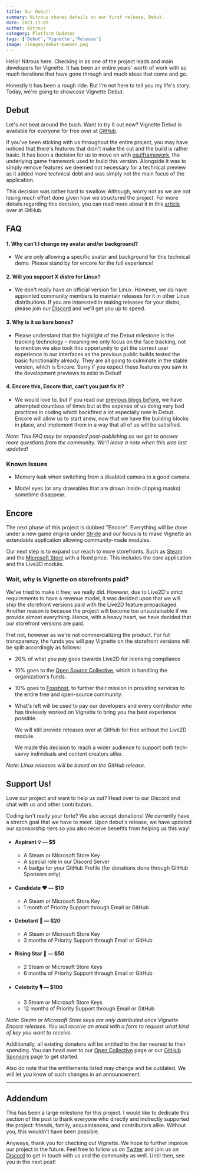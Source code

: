 ```yaml
---
title: Our Debut!
summary: Nitrous shares details on our first release, Debut.
date: 2021-11-02
author: Nitrous 
category: Platform Updates
tags: ['Debut','Vignette','Release']
image: /images/debut-banner.png
--- 
```

Hello! Nitrous here. Checking in as one of the project leads and main developers for Vignette. It has been an entire years' worth of work with so much iterations that have gone through and much ideas that come and go.

Honestly it has been a rough ride. But I'm not here to tell you my life's story. Today, we're going to showcase Vignette Debut.

## Debut
Let's not beat around the bush. Want to try it out now? Vignette Debut is available for everyone for free over at [GitHub](https://github.com/vignetteapp/vignette/releases).

If you've been sticking with us throughout the entire project, you may have noticed that there's features that didn't make the cut and the build is rather basic. It has been a decision for us to move on with [osu!framework](https://github.com/ppy/osu-framework), the underlying game framework used to build this version. Alongside it was to simply remove features we deemed not necessary for a technical preview as it added more technical debt and was simply not the main focus of the application.

This decision was rather hard to swallow. Although, worry not as we are not losing much effort done given how we structured the project. For more details regarding this decision, you can read more about it in this [article](https://github.com/vignetteapp/vignette/discussions/233) over at GitHub.

## FAQ
#### 1. Why can't I change my avatar and/or background?
- We are only allowing a specific avatar and background for this technical demo. Please stand by for encore for the full experience!
#### 2. Will you support X distro for Linux?
- We don't really have an official version for Linux. However, we do have appointed community members to maintain releases for it in other Linux distributions. If you are interested in making releases for your distro, please join our [Discord](https://go.vignetteapp.org/discord) and we'll get you up to speed.
#### 3. Why is it so bare bones?
- Please understand that the highlight of the Debut milestone is the tracking technology - meaning we only focus on the face tracking, not to mention we also took this opportunity to get the correct user experience in our interfaces as the previous public builds tested the basic functionality already. They are all going to culminate in the stable version, which is Encore. Sorry if you expect these features you saw in the development previews to exist in Debut!
#### 4. Encore this, Encore that, can't you just fix it?
- We would love to, but if you read our [previous blogs before](https://github.com/vignetteapp/vignette/discussions/233), we have attempted countless of times but at the expense of us doing very bad practices in coding which backfired a lot especially now in Debut. Encore will allow us to start anew, now that we have the building blocks in place, and implement them in a way that all of us will be satisified.

*Note: This FAQ may be expanded post-publishing as we get to answer more questions from the community. We'll leave a note when this was last updated!*

### Known Issues
- Memory leak when switching from a disabled camera to a good camera.

- Model eyes (or any drawables that are drawn inside clipping masks) sometime disappear.

## Encore
The next phase of this project is dubbed "Encore". Everything will be done under a new game engine under [Stride](https://stride3d.net) and our focus is to make Vignette an extendable application allowing community-made modules.

Our next step is to expand our reach to more storefronts. Such as [Steam](https://store.steampowered.com) and the [Microsoft Store](https://www.microsoft.com/en-us/store/apps/windows) with a fixed price. This includes the core application and the Live2D module.

### Wait, why is Vignette on storefronts paid?
We've tried to make it free; we really did. However, due to Live2D's strict requirements to have a revenue model, it was decided upon that we will ship the storefront versions paid with the Live2D feature prepackaged. Another reason is because the project will become too unsustainable if we provide almost everything. Hence, with a heavy heart, we have decided that our storefront versions are paid.

Fret not, however as we're not commercializing the product. For full transparency, the funds you will pay Vignette on the storefront versions will be split accordingly as follows:

- 20% of what you pay goes towards Live2D for licensing compliance
- 10% goes to the [Open Source Collective](https://oscollective.org), which is handling the organization's funds.
- 10% goes to [Fosshost](https://fosshost.org), to further their mission in providing services to the entire free and open-source community.
- What's left will be used to pay our developers and every contributor who has tirelessly worked on Vignette to bring you the best experience possible.

    We will still provide releases over at GitHub for free without the Live2D module. 
    
    We made this decision to reach a wider audience to support both tech-savvy individuals and content creators alike.

*Note: Linux releases will be based on the GitHub release.*

## Support Us!
Love our project and want to help us out? Head over to our Discord and chat with us and other contributors.

Coding isn't really your forte? We also accept donations! We currently have a stretch goal that we have to meet. Upon debut's release, we have updated our sponsorship tiers so you also receive benefits from helping us this way!

- #### Aspirant 💡 — $5
    - A Steam or Microsoft Store Key
    - A special role in our Discord Server
    - A badge for your GitHub Profile (for donations done through GitHub Sponsors only)
- #### Candidate ❤️ — $10
    - A Steam or Microsoft Store Key
    - 1 month of Priority Support through Email or GitHub
- #### Debutant 🎈 — $20
    - A Steam or Microsoft Store Key
    - 3 months of Priority Support through Email or GitHub
- #### Rising Star 💫 — $50
    - 2 Steam or Microsoft Store Keys
    - 6 months of Priority Support through Email or GitHub
- #### Celebrity 🎙️ — $100
    - 3 Steam or Microsoft Store Keys
    - 12 months of Priority Support through Email or GitHub

*Note: Steam or Microsoft Store keys are only distributed once Vignette Encore releases. You will receive an email with a form to request what kind of key you want to receive.*

Additionally, all existing donators will be entitled to the tier nearest to their spending. You can head over to our [Open Collective](https://opencollective.com/vignette) page or our [GitHub Sponsors](https://github.com/sponsors/vignetteapp) page to get started.

Also do note that the entitlements listed may change and be outdated. We will let you know of such changes in an announcement.

---
## Addendum
This has been a large milestone for this project. I would like to dedicate this section of the post to thank everyone who directly and indirectly supported the project: friends, family, acquaintances, and contributors alike. Without you, this wouldn't have been possible.

Anyways, thank you for checking out Vignette. We hope to further improve our project in the future. Feel free to follow us on [Twitter](https://twitter.com/vignette_org) and join us on [Discord](https://go.vignetteapp.org) to get in touch with us and the community as well. Until then, see you in the next post!
